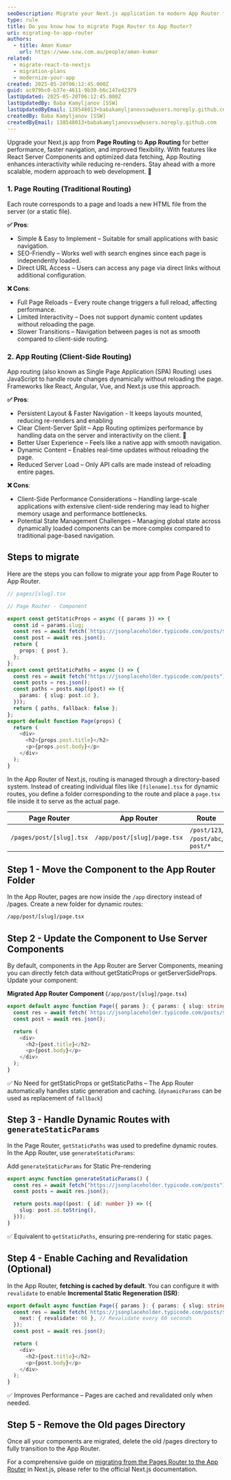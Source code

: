 ```yaml
---
seoDescription: Migrate your Next.js application to modern App Router for more dynamic content and interactivity..
type: rule
title: Do you know how to migrate Page Router to App Router?
uri: migrating-to-app-router
authors:
  - title: Aman Kumar
    url: https://www.ssw.com.au/people/aman-kumar
related:
  - migrate-react-to-nextjs
  - migration-plans
  - modernize-your-app
created: 2025-05-20T06:12:45.000Z
guid: ac979bc0-b37e-4611-9b30-b6c147ed2379
lastUpdated: 2025-05-20T06:12:45.000Z
lastUpdatedBy: Baba Kamyljanov [SSW]
lastUpdatedByEmail: 138548013+babakamyljanovssw@users.noreply.github.com
createdBy: Baba Kamyljanov [SSW]
createdByEmail: 138548013+babakamyljanovssw@users.noreply.github.com
---
```


Upgrade your Next.js app from **Page Routing** to **App Routing** for better performance, faster navigation, and improved flexibility. With features like React Server Components and optimized data fetching, App Routing enhances interactivity while reducing re-renders. Stay ahead with a more scalable, modern approach to web development. 🚀
### 1. Page Routing (Traditional Routing)

Each route corresponds to a page and loads a new HTML file from the server (or a static file).

**✅ Pros**:

* Simple & Easy to Implement – Suitable for small applications with basic navigation.
* SEO-Friendly – Works well with search engines since each page is independently loaded.
* Direct URL Access – Users can access any page via direct links without additional configuration.

**❌ Cons**:

* Full Page Reloads – Every route change triggers a full reload, affecting performance.
* Limited Interactivity – Does not support dynamic content updates without reloading the page.
* Slower Transitions – Navigation between pages is not as smooth compared to client-side routing.

### 2. App Routing (Client-Side Routing)

App routing (also known as Single Page Application (SPA) Routing) uses JavaScript to handle route changes dynamically without reloading the page. Frameworks like React, Angular, Vue, and Next.js use this approach.

**✅ Pros**:

* Persistent Layout & Faster Navigation - It keeps layouts mounted, reducing re-renders and enabling
* Clear Client-Server Split – App Routing optimizes performance by handling data on the server and interactivity on the client. 🚀
* Better User Experience – Feels like a native app with smooth navigation.
* Dynamic Content – Enables real-time updates without reloading the page.
* Reduced Server Load – Only API calls are made instead of reloading entire pages.

**❌ Cons**:

* Client-Side Performance Considerations – Handling large-scale applications with extensive client-side rendering may lead to higher memory usage and performance bottlenecks.
* Potential State Management Challenges – Managing global state across dynamically loaded components can be more complex compared to traditional page-based navigation.

## Steps to migrate

Here are the steps you can follow to migrate your app from Page Router to App Router.

```ts
// pages/[slug].tsx

// Page Router - Component

export const getStaticProps = async ({ params }) => {
  const id = params.slug;
  const res = await fetch(`https://jsonplaceholder.typicode.com/posts/${id}`);
  const post = await res.json();
  return {
    props: { post },
  };
};
export const getStaticPaths = async () => {
  const res = await fetch("https://jsonplaceholder.typicode.com/posts");
  const posts = res.json();
  const paths = posts.map((post) => ({
    params: { slug: post.id },
  }));
  return { paths, fallback: false };
};
export default function Page(props) {
  return (
    <div>
      <h2>{props.post.title}</h2>
      <p>{props.post.body}</p>
    </div>
  );
}
```

In the App Router of Next.js, routing is managed through a directory-based system. Instead of creating individual files like ```[filename].tsx``` for dynamic routes, you define a folder corresponding to the route and place a ```page.tsx``` file inside it to serve as the actual page.

| **Page Router**                | **App Router**                      | **Route**                |
|-----------------------------------|----------------------------------------|----------------------------------|
| `/pages/post/[slug].tsx`          | `/app/post/[slug]/page.tsx`            | `/post/123`, `/post/abc`, `post/*`         |

## Step 1 - Move the Component to the App Router Folder

In the App Router, pages are now inside the `/app` directory instead of /pages. Create a new folder for dynamic routes:

```bash
/app/post/[slug]/page.tsx
```

## Step 2 - Update the Component to Use Server Components

By default, components in the App Router are Server Components, meaning you can directly fetch data without getStaticProps or getServerSideProps. Update your component:

**Migrated App Router Component** (```/app/post/[slug]/page.tsx```)

```ts
export default async function Page({ params }: { params: { slug: string } }) {
  const res = await fetch(`https://jsonplaceholder.typicode.com/posts/${params.slug}`);
  const post = await res.json();

  return (
    <div>
      <h2>{post.title}</h2>
      <p>{post.body}</p>
    </div>
  );
}
```

✅ No Need for getStaticProps or getStaticPaths – The App Router automatically handles static generation and caching. (`dynamicParams` can be used as replacement of `fallback`)

## Step 3 - Handle Dynamic Routes with ```generateStaticParams```

In the Page Router, ```getStaticPaths``` was used to predefine dynamic routes. In the App Router, use ```generateStaticParams```:

Add ```generateStaticParams``` for Static Pre-rendering

```ts
export async function generateStaticParams() {
  const res = await fetch("https://jsonplaceholder.typicode.com/posts");
  const posts = await res.json();

  return posts.map((post: { id: number }) => ({
    slug: post.id.toString(),
  }));
}
```

✅ Equivalent to ```getStaticPaths```, ensuring pre-rendering for static pages.

## Step 4 - Enable Caching and Revalidation (Optional)

In the App Router, **fetching is cached by default**. You can configure it with ```revalidate``` to enable **Incremental Static Regeneration (ISR)**:

```ts
export default async function Page({ params }: { params: { slug: string } }) {
  const res = await fetch(`https://jsonplaceholder.typicode.com/posts/${params.slug}`, {
    next: { revalidate: 60 }, // Revalidate every 60 seconds
  });
  const post = await res.json();

  return (
    <div>
      <h2>{post.title}</h2>
      <p>{post.body}</p>
    </div>
  );
}
```

✅ Improves Performance – Pages are cached and revalidated only when needed.

## Step 5 - Remove the Old pages Directory

Once all your components are migrated, delete the old /pages directory to fully transition to the App Router.

For a comprehensive guide on [migrating from the Pages Router to the App Router](https://nextjs.org/docs/app/building-your-application/upgrading/app-router-migration) in Next.js, please refer to the official Next.js documentation.
